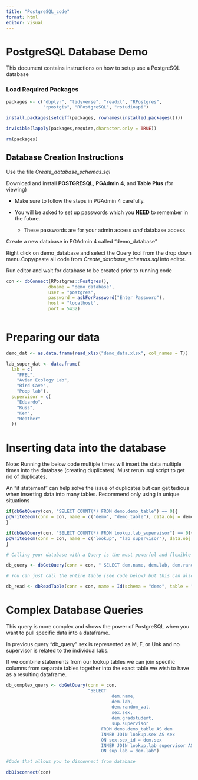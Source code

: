 ```yaml
---
title: "PostgreSQL_code"
format: html
editor: visual
---
```


# PostgreSQL Database Demo

This document contains instructions on how to setup use a PostgreSQL database

### Load Required Packages

```r

packages <- c("dbplyr", "tidyverse", "readxl", "RPostgres",
              "rpostgis", "RPostgreSQL", "rstudioapi")

install.packages(setdiff(packages, rownames(installed.packages())))  

invisible(lapply(packages,require,character.only = TRUE))

rm(packages)

```

## Database Creation Instructions

Use the file *Create_database_schemas.sql*

Download and install **POSTGRESQL**, **PGAdmin 4**, and **Table Plus** (for viewing)

-   Make sure to follow the steps in PGAdmin 4 carefully.

-   You will be asked to set up passwords which you **NEED** to remember in the future.

    -   These passwords are for your admin access *and* database access

Create a new database in PGAdmin 4 called "demo_database"

Right click on demo_database and select the Query tool from the drop down menu.Copy/paste all code from *Create_database_schemas.sql* into editor.

Run editor and wait for database to be created prior to running code

```r


con <- dbConnect(RPostgres::Postgres(), 
                dbname = "demo_database", 
                user = "postgres",
                password = askForPassword("Enter Password"), 
                host = "localhost",
                port = 5432)



```

# Preparing our data

```r

demo_dat <- as.data.frame(read_xlsx("demo_data.xlsx", col_names = T))

lab_super_dat <- data.frame( 
  lab = c(
    "FFEL",
    "Avian Ecology Lab",
    "Bird Cave",
    "Poop lab"),
  supervisor = c(
    "Eduardo",
    "Russ",
    "Ken",
    "Heather"
  ))

```

# Inserting data into the database

Note: Running the below code multiple times will insert the data multiple times into the database (creating duplicates). Must rerun .sql script to get rid of duplicates.

An "if statement" can help solve the issue of duplicates but can get tedious when inserting data into many tables. Recommend only using in unique situations

```r


if(dbGetQuery(con, "SELECT COUNT(*) FROM demo.demo_table") == 0){
pgWriteGeom(conn = con, name = c("demo", "demo_table"), data.obj = demo_dat, geog = F)
}

if(dbGetQuery(con, "SELECT COUNT(*) FROM lookup.lab_supervisor") == 0){
pgWriteGeom(conn = con, name = c("lookup", "lab_supervisor"), data.obj = lab_super_dat, geog = F)
}

# Calling your database with a Query is the most powerful and flexible approach. 

db_query <- dbGetQuery(conn = con, " SELECT dem.name, dem.lab, dem.random_val FROM demo.demo_table AS dem WHERE dem.name = 'Devon'")

# You can just call the entire table (see code below) but this can also be achieved with a query (eg. "SELECT * FROM demo.demo_table"). An * means all columns. 

db_read <- dbReadTable(conn = con, name = Id(schema = "demo", table = "demo_table"))

```

# Complex Database Queries

This query is more complex and shows the power of PostgreSQL when you want to pull specific data into a dataframe.

In previous query "db_query" sex is represented as M, F, or Unk and no supervisor is related to the individual labs.

If we combine statements from our lookup tables we can join specific columns from separate tables together into the exact table we wish to have as a resulting dataframe.

```r
db_complex_query <- dbGetQuery(conn = con, 
                               "SELECT 
                            			dem.name, 
                            			dem.lab, 
                            			dem.random_val,
                            			sex.sex,
                            			dem.gradstudent,
                            			sup.supervisor
                            		FROM demo.demo_table AS dem 
                            		INNER JOIN lookup.sex AS sex
                            		ON sex.sex_id = dem.sex
                            		INNER JOIN lookup.lab_supervisor AS sup
                            		ON sup.lab = dem.lab")

#Code that allows you to disconnect from database

dbDisconnect(con)

```
